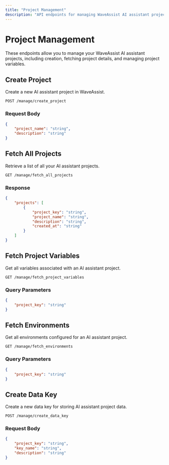 ```yaml
---
title: "Project Management"
description: "API endpoints for managing WaveAssist AI assistant projects"
---
```


# Project Management

These endpoints allow you to manage your WaveAssist AI assistant projects, including creation, fetching project details, and managing project variables.

## Create Project

Create a new AI assistant project in WaveAssist.

```endpoint
POST /manage/create_project
```

### Request Body

```json
{
	"project_name": "string",
	"description": "string"
}
```

## Fetch All Projects

Retrieve a list of all your AI assistant projects.

```endpoint
GET /manage/fetch_all_projects
```

### Response

```json
{
	"projects": [
		{
			"project_key": "string",
			"project_name": "string",
			"description": "string",
			"created_at": "string"
		}
	]
}
```

## Fetch Project Variables

Get all variables associated with an AI assistant project.

```endpoint
GET /manage/fetch_project_variables
```

### Query Parameters

```json
{
	"project_key": "string"
}
```

## Fetch Environments

Get all environments configured for an AI assistant project.

```endpoint
GET /manage/fetch_environments
```

### Query Parameters

```json
{
	"project_key": "string"
}
```

## Create Data Key

Create a new data key for storing AI assistant project data.

```endpoint
POST /manage/create_data_key
```

### Request Body

```json
{
	"project_key": "string",
	"key_name": "string",
	"description": "string"
}
```
